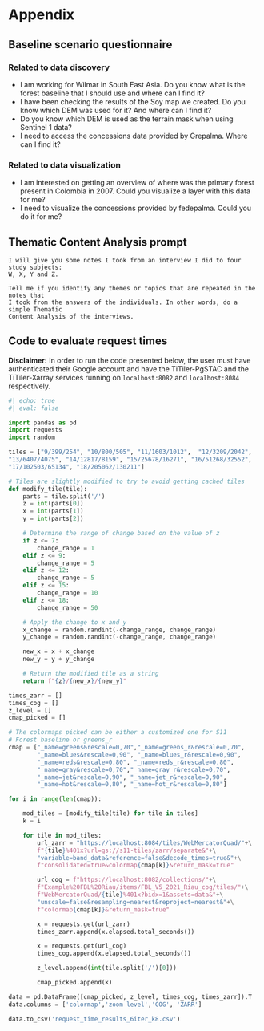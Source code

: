 
# Appendix 

## Baseline scenario questionnaire {#sec-baseline-q}

### Related to data discovery {-}

- I am working for Wilmar in South East Asia. Do you know what is the forest baseline that I should use and where can I find it?
- I have been checking the results of the Soy map we created. Do you know which DEM was used for it? And where can I find it?
- Do you know which DEM is used as the terrain mask when using Sentinel 1 data?
- I need to access the concessions data provided by Grepalma. Where can I find it?

### Related to data visualization {-}

- I am interested on getting an overview of where was the primary forest present in Colombia in 2007. Could you visualize a layer with this data for me?
- I need to visualize the concessions provided by fedepalma. Could you do it for me?

## Thematic Content Analysis prompt {#sec-gpt-prompt}

```
I will give you some notes I took from an interview I did to four study subjects:
W, X, Y and Z.

Tell me if you identify any themes or topics that are repeated in the notes that 
I took from the answers of the individuals. In other words, do a simple Thematic
Content Analysis of the interviews.
```

## Code to evaluate request times {#sec-request-code}

**Disclaimer:** In order to run the code presented below, the user must have authenticated their Google account and have the TiTiler-PgSTAC and the TiTiler-Xarray services running on `localhost:8082` and `localhost:8084` respectively.

```python
#| echo: true
#| eval: false

import pandas as pd
import requests
import random

tiles = ["9/399/254", "10/800/505", "11/1603/1012",  "12/3209/2042", 
"13/6407/4075", "14/12817/8159", "15/25678/16271", "16/51268/32552", 
"17/102503/65134", "18/205062/130211"]

# Tiles are slightly modified to try to avoid getting cached tiles
def modify_tile(tile):
    parts = tile.split('/')
    z = int(parts[0])
    x = int(parts[1])
    y = int(parts[2])

    # Determine the range of change based on the value of z
    if z <= 7:
        change_range = 1
    elif z <= 9:
        change_range = 5
    elif z <= 12:
        change_range = 5
    elif z <= 15:
        change_range = 10
    elif z <= 18:
        change_range = 50

    # Apply the change to x and y
    x_change = random.randint(-change_range, change_range)
    y_change = random.randint(-change_range, change_range)

    new_x = x + x_change
    new_y = y + y_change

    # Return the modified tile as a string
    return f"{z}/{new_x}/{new_y}"

times_zarr = []
times_cog = []
z_level = []
cmap_picked = []

# The colormaps picked can be either a customized one for S11
# Forest baseline or greens_r
cmap = ["_name=greens&rescale=0,70","_name=greens_r&rescale=0,70",
        "_name=blues&rescale=0,90", "_name=blues_r&rescale=0,90",
        "_name=reds&rescale=0,80", "_name=reds_r&rescale=0,80",
        "_name=gray&rescale=0,70","_name=gray_r&rescale=0,70",
        "_name=jet&rescale=0,90", "_name=jet_r&rescale=0,90",
        "_name=hot&rescale=0,80", "_name=hot_r&rescale=0,80"]

for i in range(len(cmap)):

    mod_tiles = [modify_tile(tile) for tile in tiles]
    k = i

    for tile in mod_tiles:
        url_zarr = "https://localhost:8084/tiles/WebMercatorQuad/"+\
        f"{tile}%401x?url=gs://s11-tiles/zarr/separate&"+\
        "variable=band_data&reference=false&decode_times=true&"+\
        f"consolidated=true&colormap{cmap[k]}&return_mask=true"

        url_cog = f"https://localhost:8082/collections/"+\
        f"Example%20FBL%20Riau/items/FBL_V5_2021_Riau_cog/tiles/"+\
        f"WebMercatorQuad/{tile}%401x?bidx=1&assets=data&"+\
        "unscale=false&resampling=nearest&reproject=nearest&"+\
        f"colormap{cmap[k]}&return_mask=true"

        x = requests.get(url_zarr)
        times_zarr.append(x.elapsed.total_seconds())

        x = requests.get(url_cog)
        times_cog.append(x.elapsed.total_seconds())

        z_level.append(int(tile.split('/')[0]))

        cmap_picked.append(k)

data = pd.DataFrame([cmap_picked, z_level, times_cog, times_zarr]).T
data.columns = ['colormap','zoom level','COG', 'ZARR']

data.to_csv('request_time_results_6iter_k8.csv')
```